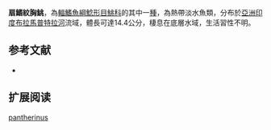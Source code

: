 {{Speciesbox
| name = 扇鰭紋胸鮡
| status = NE
| status_system = IUCN3.1
| image = 
| image_width = 250px
| genus = Glyptothorax
| species = pantherinus
| authority = Anganthoibi & Vishwanath, 2013
| synonyms = 
}}
'''扇鰭紋胸鮡'''，為[[輻鰭魚綱|輻鰭魚綱]][[鯰形目|鯰形目]][[鮡科|鮡科]]的其中一[[種|種]]，為熱帶淡水魚類，分布於[[亞洲|亞洲]][[印度|印度]][[布拉馬普特拉河|布拉馬普特拉河]]流域，體長可達14.4公分，棲息在底層水域，生活習性不明。

==参考文献==
*{{FishBase_species|genus=Glyptothorax|species=pantherinus|year=2015|month=3}}

== 扩展阅读 ==
{{refbegin}}
{{wikispecies-inline|Glyptothorax pantherinus|扇鰭紋胸鮡}}
{{refend}}
{{Taxonbar|from=Q20745690}}

[[Category:纹胸鮡属|pantherinus]]